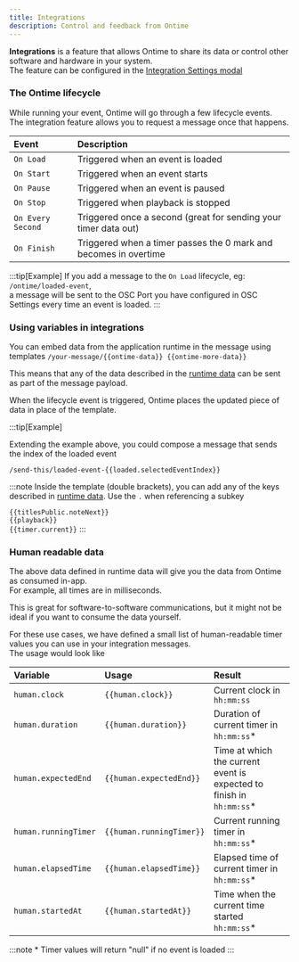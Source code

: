 ```yaml
---
title: Integrations
description: Control and feedback from Ontime
---
```


**Integrations** is a feature that allows Ontime to share its data or control other software and hardware in your system. \
The feature can be configured in the [Integration Settings modal](add-link)

### The Ontime lifecycle

While running your event, Ontime will go through a few lifecycle events.\
The integration feature allows you to request a message once that happens.

| Event                 | Description                                                        | 
| :-------------------- | :----------------------------------------------------------------- |
| `On Load`             | Triggered when an event is loaded                                  |
| `On Start`            | Triggered when an event starts                                     |
| `On Pause`            | Triggered when an event is paused                                  |
| `On Stop`             | Triggered when playback is stopped                                 |
| `On Every Second`     | Triggered once a second (great for sending your timer data out)    |
| `On Finish`           | Triggered when a timer passes the 0 mark and becomes in overtime   |


:::tip[Example]
If you add a message to the `On Load` lifecycle, eg: `/ontime/loaded-event`,\
a message will be sent to the OSC Port you have configured in OSC Settings every time an event is loaded.
:::

### Using variables in integrations

You can embed data from the application runtime in the message using templates `/your-message/{{ontime-data}} {{ontime-more-data}}`

This means that any of the data described in the [runtime data](add-link) can be sent as part of the message payload.

When the lifecycle event is triggered, Ontime places the updated piece of data in place of the template.

:::tip[Example]

Extending the example above, you could compose a message that sends the index of the loaded event

```
/send-this/loaded-event-{{loaded.selectedEventIndex}}
```

:::note
Inside the template (double brackets), you can add any of the keys described in [runtime data](runtime-data.md). Use the  `.` when referencing a subkey

`{{titlesPublic.noteNext}}` \
`{{playback}}` \
`{{timer.current}}`
:::

### Human readable data

The above data defined in runtime data will give you the data from Ontime as consumed in-app.\
For example, all times are in milliseconds.

This is great for software-to-software communications, but it might not be ideal if you want to consume the data yourself.

For these use cases, we have defined a small list of human-readable timer values you can use in your integration messages.\
The usage would look like

| Variable             | Usage                      | Result                                                                |
| :------------------- | :------------------------- | :-------------------------------------------------------------------- |
| `human.clock`        | `{{human.clock}}`          | Current clock in `hh:mm:ss`                                           |
| `human.duration`     | `{{human.duration}}`       | Duration of current timer in  `hh:mm:ss`\*                            |
| `human.expectedEnd`  | `{{human.expectedEnd}}`    | Time at which the current event is expected to finish in `hh:mm:ss`\* |
| `human.runningTimer` | `{{human.runningTimer}}`   | Current running timer in `hh:mm:ss`\*                                 |
| `human.elapsedTime`  | `{{human.elapsedTime}}`    | Elapsed time of current timer in `hh:mm:ss`\*                         |
| `human.startedAt`    | `{{human.startedAt}}`      | Time when the current time started `hh:mm:ss`\*                       |

:::note
\* Timer values will return "null" if no event is loaded
:::
